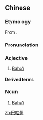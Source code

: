 ==Chinese==
{{zh-forms|gloss=-}}
{{zh-wp}}

===Etymology===
From {{der|zh|fa|بهائی|tr=bahâ'i}}.

===Pronunciation===
{{zh-pron
|m=bāhāyī
|cat=a,n
}}

===Adjective===
{{zh-adj}}

# [[Bahá'í]] {{gloss|pertaining to Bahá'ís or beliefs held in the Bahá'í Faith}}

====Derived terms====
{{zh-der|巴哈伊信仰}}

===Noun===
{{zh-noun}}

# [[Bahá'í]] {{gloss|follower of the Bahá'í Faith}}

[[zh:巴哈伊]]